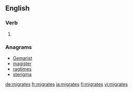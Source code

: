 ==English==

===Verb===
{{head|en|verb form}}

# {{en-third-person singular of|migrate}}

===Anagrams===
* [[Gemarist#English|Gemarist]]
* [[magister#English|magister]]
* [[ragtimes#English|ragtimes]]
* [[sterigma#English|sterigma]]

[[de:migrates]]
[[fr:migrates]]
[[ja:migrates]]
[[fi:migrates]]
[[vi:migrates]]